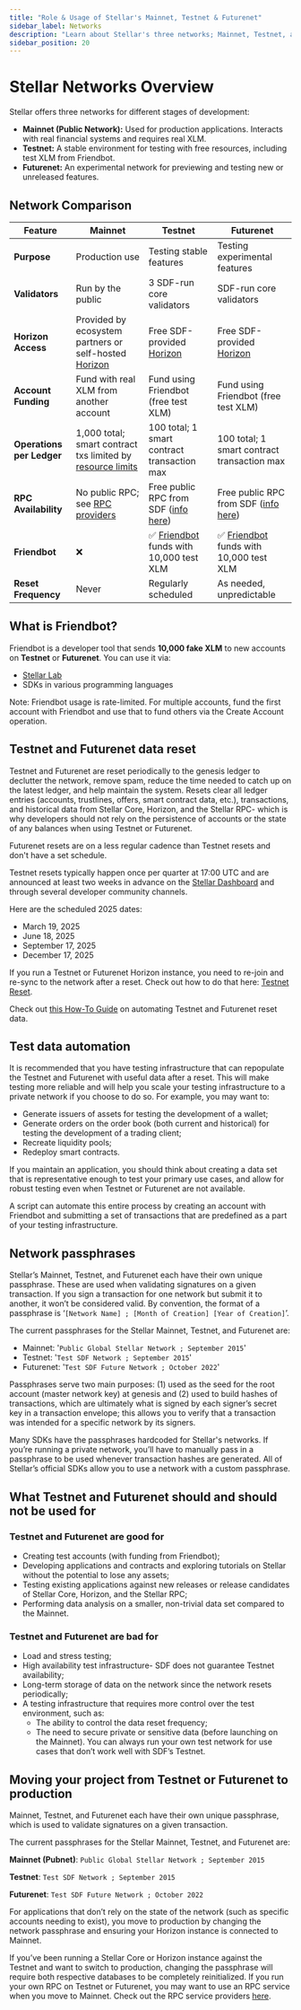 ```yaml
---
title: "Role & Usage of Stellar's Mainnet, Testnet & Futurenet"
sidebar_label: Networks
description: "Learn about Stellar's three networks; Mainnet, Testnet, and Futurenet. Understand their roles, features, and how to interact with each for development."
sidebar_position: 20
---
```


# Stellar Networks Overview

Stellar offers three networks for different stages of development:

- **Mainnet (Public Network):** Used for production applications. Interacts with real financial systems and requires real XLM.
- **Testnet:** A stable environment for testing with free resources, including test XLM from Friendbot.
- **Futurenet:** An experimental network for previewing and testing new or unreleased features.

## Network Comparison

| Feature | **Mainnet** | **Testnet** | **Futurenet** |
| --- | --- | --- | --- |
| **Purpose** | Production use | Testing stable features | Testing experimental features |
| **Validators** | Run by the public | 3 SDF-run core validators | SDF-run core validators |
| **Horizon Access** | Provided by ecosystem partners or self-hosted [Horizon](../../data/apis/horizon/admin-guide/overview.mdx) | Free SDF-provided [Horizon](https://horizon-testnet.stellar.org) | Free SDF-provided [Horizon](https://horizon-futurenet.stellar.org) |
| **Account Funding** | Fund with real XLM from another account | Fund using Friendbot (free test XLM) | Fund using Friendbot (free test XLM) |
| **Operations per Ledger** | 1,000 total; smart contract txs limited by [resource limits](./fees-resource-limits-metering.mdx#resource-limitations) | 100 total; 1 smart contract transaction max | 100 total; 1 smart contract transaction max |
| **RPC Availability** | No public RPC; see [RPC providers](../../data/apis/api-providers.mdx) | Free public RPC from SDF ([info here](../../data/apis/api-providers.mdx#sdf-provided-rpc)) | Free public RPC from SDF ([info here](../../data/apis/api-providers.mdx#sdf-provided-rpc)) |
| **Friendbot** | ❌ | ✅ [Friendbot](../../tools/lab/account.mdx) funds with 10,000 test XLM | ✅ [Friendbot](../../tools/lab/account.mdx) funds with 10,000 test XLM |
| **Reset Frequency** | Never | Regularly scheduled | As needed, unpredictable |

## What is Friendbot?

Friendbot is a developer tool that sends **10,000 fake XLM** to new accounts on **Testnet** or **Futurenet**. You can use it via:

- [Stellar Lab](../../tools/lab/account.mdx)
- SDKs in various programming languages

Note: Friendbot usage is rate-limited. For multiple accounts, fund the first account with Friendbot and use that to fund others via the Create Account operation.

## Testnet and Futurenet data reset

Testnet and Futurenet are reset periodically to the genesis ledger to declutter the network, remove spam, reduce the time needed to catch up on the latest ledger, and help maintain the system. Resets clear all ledger entries (accounts, trustlines, offers, smart contract data, etc.), transactions, and historical data from Stellar Core, Horizon, and the Stellar RPC- which is why developers should not rely on the persistence of accounts or the state of any balances when using Testnet or Futurenet.

Futurenet resets are on a less regular cadence than Testnet resets and don't have a set schedule.

Testnet resets typically happen once per quarter at 17:00 UTC and are announced at least two weeks in advance on the [Stellar Dashboard](http://dashboard.stellar.org/) and through several developer community channels.

Here are the scheduled 2025 dates:

- March 19, 2025
- June 18, 2025
- September 17, 2025
- December 17, 2025

If you run a Testnet or Futurenet Horizon instance, you need to re-join and re-sync to the network after a reset. Check out how to do that here: [Testnet Reset](https://github.com/stellar/packages/blob/master/docs/testnet-reset.md).

Check out [this How-To Guide](../../build/guides/basics/automate-reset-data.mdx) on automating Testnet and Futurenet reset data.

## Test data automation

It is recommended that you have testing infrastructure that can repopulate the Testnet and Futurenet with useful data after a reset. This will make testing more reliable and will help you scale your testing infrastructure to a private network if you choose to do so. For example, you may want to:

- Generate issuers of assets for testing the development of a wallet;
- Generate orders on the order book (both current and historical) for testing the development of a trading client;
- Recreate liquidity pools;
- Redeploy smart contracts.

If you maintain an application, you should think about creating a data set that is representative enough to test your primary use cases, and allow for robust testing even when Testnet or Futurenet are not available.

A script can automate this entire process by creating an account with Friendbot and submitting a set of transactions that are predefined as a part of your testing infrastructure.

## Network passphrases

Stellar’s Mainnet, Testnet, and Futurenet each have their own unique passphrase. These are used when validating signatures on a given transaction. If you sign a transaction for one network but submit it to another, it won’t be considered valid. By convention, the format of a passphrase is ‘`[Network Name] ; [Month of Creation] [Year of Creation]`’.

The current passphrases for the Stellar Mainnet, Testnet, and Futurenet are:

- Mainnet: '`Public Global Stellar Network ; September 2015`'
- Testnet: '`Test SDF Network ; September 2015`'
- Futurenet: '`Test SDF Future Network ; October 2022`'

Passphrases serve two main purposes: (1) used as the seed for the root account (master network key) at genesis and (2) used to build hashes of transactions, which are ultimately what is signed by each signer’s secret key in a transaction envelope; this allows you to verify that a transaction was intended for a specific network by its signers.

Many SDKs have the passphrases hardcoded for Stellar's networks. If you’re running a private network, you’ll have to manually pass in a passphrase to be used whenever transaction hashes are generated. All of Stellar’s official SDKs allow you to use a network with a custom passphrase.

## What Testnet and Futurenet should and should not be used for

### Testnet and Futurenet are good for

- Creating test accounts (with funding from Friendbot);
- Developing applications and contracts and exploring tutorials on Stellar without the potential to lose any assets;
- Testing existing applications against new releases or release candidates of Stellar Core, Horizon, and the Stellar RPC;
- Performing data analysis on a smaller, non-trivial data set compared to the Mainnet.

### Testnet and Futurenet are bad for

- Load and stress testing;
- High availability test infrastructure- SDF does not guarantee Testnet availability;
- Long-term storage of data on the network since the network resets periodically;
- A testing infrastructure that requires more control over the test environment, such as:
  - The ability to control the data reset frequency;
  - The need to secure private or sensitive data (before launching on the Mainnet). You can always run your own test network for use cases that don’t work well with SDF’s Testnet.

## Moving your project from Testnet or Futurenet to production

Mainnet, Testnet, and Futurenet each have their own unique passphrase, which is used to validate signatures on a given transaction.

The current passphrases for the Stellar Mainnet, Testnet, and Futurenet are:

**Mainnet (Pubnet)**: `Public Global Stellar Network ; September 2015`

**Testnet**: `Test SDF Network ; September 2015`

**Futurenet**: `Test SDF Future Network ; October 2022`

For applications that don’t rely on the state of the network (such as specific accounts needing to exist), you move to production by changing the network passphrase and ensuring your Horizon instance is connected to Mainnet.

If you’ve been running a Stellar Core or Horizon instance against the Testnet and want to switch to production, changing the passphrase will require both respective databases to be completely reinitialized. If you run your own RPC on Testnet or Futurenet, you may want to use an RPC service when you move to Mainnet. Check out the RPC service providers [here](../../data/apis/api-providers.mdx).
